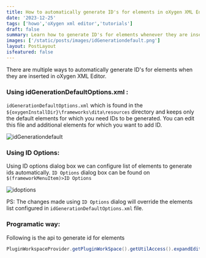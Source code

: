 ```yaml
---
title: How to automatically generate ID's for elements in oXygen XML Editor
date: '2023-12-25'
tags: ['howo','oXygen xml editor','tutorials']
draft: false
summary: Learn how to generate ID's for elements whenever they are inserted in Author mode.
images: ['/static/posts/images/idGenerationdefault.png']
layout: PostLayout
isfeatured: false
---
```

There are multiple ways to automatically generate ID's for elements when they are inserted in oXygen XML Editor.

### Using idGenerationDefaultOptions.xml :

`idGenerationDefaultOptions.xml` which is found in the `${oxygenInstallDir}\frameworks\dita\resources` directory and keeps only the default elements for which you need IDs to be generated.
You can edit this file and additional elements for which you want to add ID.

![idGenerationdefault](/static/posts/images/idGenerationdefault.png)

### Using ID Options:

Using ID options dialog box we can configure list of elements to generate ids automatically. `ID Options` dialog box can be found on `$(frameworkMenuItem)>ID Options`

![idoptions](/static/posts/images/idoptions.png)

PS: The changes made using `ID Options` dialog will override the elements list configured in `idGenerationDefaultOptions.xml` file.

### Programatic way:

Following is the api to generate id for elements

```java
PluginWorkspaceProvider.getPluginWorkSpace().getUtilAccess().expandEditorVariables("${id}",null);

```